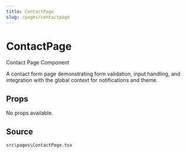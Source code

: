 ```yaml
---
title: ContactPage
slug: /pages/contactpage
---
```


# ContactPage

Contact Page Component

A contact form page demonstrating form validation, input handling,
and integration with the global context for notifications and theme.

## Props

No props available.

## Source
`src\pages\ContactPage.tsx`